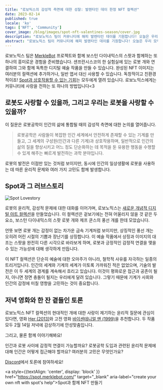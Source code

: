 ```yaml
---
title: "로보틱스의 감성적 측면에 대한 성찰: 발렌타인 데이 한정 NFT 컬렉션"
date: 2023-02-14
published: true
locale: 'ko'
tags: ['NFT', 'Community']
cover_image: /blog/images/spot-nft-valentines-season/cover.jpg
description: "로보노믹스 팀이 커뮤니티에 해피 발렌타인 데이를 기원합니다! 오늘은 우리 모두가 감정에 대해 이야기하고, 사랑과 감사의 마음을 표현하며, 소울메이트나 친구, 혹은 마음이 가는 이에게 달콤하고 기분 좋은 무언가를 선물할 수 있는 또 하나의 이유가 있는 날입니다."
abstract: "로보노믹스 팀이 커뮤니티에 해피 발렌타인 데이를 기원합니다! 오늘은 우리 모두가 감정에 대해 이야기하고, 사랑과 감사의 마음을 표현하며, 소울메이트나 친구, 혹은 마음이 가는 이에게 달콤하고 기분 좋은 무언가를 선물할 수 있는 또 하나의 이유가 있는 날입니다."
---
```


로보노믹스 팀은 [MerkleBot](https://merklebot.com/) 프로젝트와 함께 보스턴 다이내믹스의 스팟과 함께하는 또 하나의 흥미로운 경험을 준비했습니다. 샌프란시스코의 한 실험실에 있는 로봇 개와 연결하여 그와 함께 독특한 디지털 예술 작품을 만들 수 있습니다. 완성된 NFT 이미지는 여러분의 컬렉션에 추가하거나, 일반 엽서 대신 사용할 수 있습니다. 독창적이고 친환경적이죠! [Spot과 상호작용할 수 있는 기회](https://spot.merklebot.com/)는 모두에게 열려 있습니다. 로보노믹스에게는 커뮤니티에 사랑을 전하는 또 하나의 방법입니다\<3

## 로봇도 사랑할 수 있을까, 그리고 우리는 로봇을 사랑할 수 있을까?

이 질문은 로봇공학이 인간의 삶에 통합될 때의 감성적 측면에 대한 논의를 열어줍니다.

> 로봇공학은 사람들이 복잡한 인간 세계에서 안전하게 존재할 수 있는 기계를 만들고, 그 세계의 구성원(인간과 다른 기계)과 상호작용하며, 일반적으로 인간의 삶의 질을 향상시키고 어느 정도 단순화하는 데 목적을 둔 유용한 행동을 수행할 수 있게 해주는 빠르게 발전하는 과학 분야입니다.

로봇의 발전은 이점만 있는 것처럼 보이지만, 동시에 인간의 일상생활에 로봇을 사용하는 데 따른 윤리적 문제와 여러 가지 고민도 함께 발생합니다.

## Spot과 그 러브스토리

![Spot Lovestory](/blog/images/spot-nft-valentines-season/spot_lovestory.png)

로봇의 윤리적, 감성적 문제에 대한 대화를 이어가며, 로보노믹스는 [새로운 개념적 디지털 아트 컬렉션](https://singular.app/collectibles/kusama/b437f70371c8622e02-MBVD-2023/16627505-b437f70371c8622e02-MBVD-2023-MBVD-2023-00000006)을 만들었습니다. 이 컬렉션은 겉보기에는 전혀 어울리지 않을 것 같은 두 요소, 보스턴 다이내믹스의 스팟 로봇 개와 제프 쿤스의 풍선 개를 한데 모았습니다.

언뜻 보면 로봇 개는 감정이 없는 차가운 금속 기계처럼 보이지만, 상징적인 풍선 개는 오히려 어린 시절의 기쁨과 장난기를 상징합니다. 이 예술 작품에서 상징과 이미지의 대조는 스팟을 완전히 다른 시각으로 바라보게 하며, 로봇과 긍정적인 감정적 연결을 맺을 수 있는 가능성에 대해 생각하게 만듭니다.

이 NFT 컬렉션은 단순히 예술에 대한 오마주가 아니라, 철학적 사유를 자극하는 일종의 트리거입니다. 인간의 세계와 기계의 세계가 이토록 가까워진 적은 없었으며, 기술의 발전은 이 두 세계의 경계를 계속해서 흐리고 있습니다. 이것이 평화로운 접근과 공존이 될지, 아니면 정면 충돌이 될지는 우리에게 달려 있습니다. 그렇기 때문에 기계가 사회와 인간의 감정에 미칠 영향을 고민하는 것이 중요합니다.

## 저녁 영화와 한 잔 곁들인 토론

로보노믹스 NFT 컬렉션의 현대적인 개에 대한 사랑이 제기하는 윤리적 질문에 관심이 있다면, 영화 [Her (2013)](https://www.imdb.com/title/tt1798709/)와 고전 영화 [바이센테니얼 맨 (1999)](https://www.imdb.com/title/tt0182789/)을 추천합니다. 두 작품 모두 2월 14일 저녁에 감상하기에 안성맞춤입니다.

그리고, 물론 함께 이야기해봐요!

인간과 로봇 사이에 감정적 연결이 가능할까요? 로봇공학 도입과 관련된 윤리적 문제에 대해 인간은 어떻게 접근해야 할까요? 여러분의 고민은 무엇인가요?

[Discord](https://discord.gg/dyFgwHfCN7)에서 토론에 참여하세요!

<a style={{textAlign: 'center', display: 'block' }} href="https://spot.merklebot.com/" target="_blank" aria-label="create your own nft with spot's help">Spot과 함께 NFT 만들기</a>
